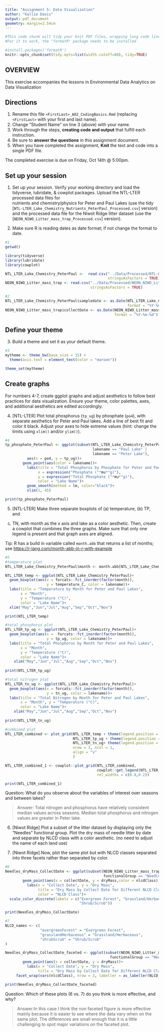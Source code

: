 ```yaml
---
title: "Assignment 5: Data Visualization"
author: "Kallie Davis"
output: pdf_document
geometry: margin=2.54cm
---
```


```r
#This code chunk will tidy your knit PDF files, wrapping long code lines
#For it to work, the "formatR" package needs to be installed

#install.packages('formatR')
knitr::opts_chunk$set(tidy.opts=list(width.cutoff=80), tidy=TRUE)
```

## OVERVIEW

This exercise accompanies the lessons in Environmental Data Analytics on Data Visualization 

## Directions
1. Rename this file `<FirstLast>_A02_CodingBasics.Rmd` (replacing `<FirstLast>` with your first and last name).
2. Change "Student Name" on line 3 (above) with your name.
3. Work through the steps, **creating code and output** that fulfill each instruction.
4. Be sure to **answer the questions** in this assignment document.
5. When you have completed the assignment, **Knit** the text and code into a single PDF file.

The completed exercise is due on Friday, Oct 14th @ 5:00pm.



## Set up your session 
1. Set up your session. Verify your working directory and load the tidyverse, 
lubridate, & cowplot packages. Upload the NTL-LTER processed data files for  
nutrients and chemistry/physics for Peter and Paul Lakes (use the tidy 
[`NTL-LTER_Lake_Chemistry_Nutrients_PeterPaul_Processed.csv`] version) and 
the processed data file for the Niwot Ridge litter dataset (use the
[`NEON_NIWO_Litter_mass_trap_Processed.csv`] version). 

2. Make sure R is reading dates as date format; if not change the format to date.

```r
#1 
getwd()

library(tidyverse)
library(lubridate)
library(cowplot)

NTL_LTER_Lake_Chemistry_PeterPaul <-  read.csv("../Data/Processed/NTL-LTER_Lake_Chemistry_Nutrients_PeterPaul_Processed.csv", 
                                               stringsAsFactors = TRUE)
NEON_NIWO_Litter_mass_trap <- read.csv("../Data/Processed/NEON_NIWO_Litter_mass_trap_Processed.csv", 
                                       stringsAsFactors = TRUE)

#2 
NTL_LTER_Lake_Chemistry_PeterPaul$sampledate <- as.Date(NTL_LTER_Lake_Chemistry_PeterPaul$sampledate, 
                                                        format = "%Y-%m-%d") 
NEON_NIWO_Litter_mass_trap$collectDate <- as.Date(NEON_NIWO_Litter_mass_trap$collectDate, 
                                                  format = "%Y-%m-%d")
```
## Define your theme
3. Build a theme and set it as your default theme.

```r
#3
mytheme <- theme_bw(base_size = 15) +
  theme(axis.text = element_text(color = "maroon"))

theme_set(mytheme)
```

## Create graphs
For numbers 4-7, create ggplot graphs and adjust aesthetics to follow best 
practices for data visualization. Ensure your theme, color palettes, axes, 
and additional aesthetics are edited accordingly.

4. [NTL-LTER] Plot total phosphorus (`tp_ug`) by phosphate (`po4`), with 
separate aesthetics for Peter and Paul lakes. Add a line of best fit and 
color it black. Adjust your axes to hide extreme values (hint: change the 
limits using `xlim()` and/or `ylim()`).

```r
#4
tp_phosphate_PeterPaul <- ggplot(subset(NTL_LTER_Lake_Chemistry_PeterPaul, 
                                        lakename == "Paul Lake" | 
                                        lakename == "Peter Lake"),
          aes(x = po4, y = tp_ug))+
        geom_point(aes(color = lakename))+
          labs(title = "Total Phosphorus by Phosphate for Peter and Paul Lakes", 
               x = expression("Phosphate ("*mu*"g)"), 
               y = expression("Total Phosphate ("*mu*"g)"), 
               color = "Lake Name")+
          geom_smooth(method = lm, color="black")+
          xlim(1, 45)

print(tp_phosphate_PeterPaul)

```


5. [NTL-LTER] Make three separate boxplots of (a) temperature, (b) TP, and 
(c) TN, with month as the x axis and lake as a color aesthetic. Then, create 
a cowplot that combines the three graphs. Make sure that only one legend is 
present and that graph axes are aligned. 

Tip: R has a build in variable called `month.abb` that returns a list of months;
see <https://r-lang.com/month-abb-in-r-with-example>

```r
#5
#temperature plot
NTL_LTER_Lake_Chemistry_PeterPaul$month <- month.abb[NTL_LTER_Lake_Chemistry_PeterPaul$month]

NTL_LTER_temp <- ggplot(NTL_LTER_Lake_Chemistry_PeterPaul)+
  geom_boxplot(aes(x = forcats::fct_inorder(factor(month)), 
                   y = temperature_C, color = lakename))+
  labs(title = "Temperature by Month for Peter and Paul Lakes", 
       x = "Month", 
       y = "Temperature (°C)", 
       color = "Lake Name")+
  xlim("May","Jun","Jul","Aug","Sep","Oct","Nov")

print(NTL_LTER_temp)

#total phosphorus plot
NTL_LTER_tp_ug <- ggplot(NTL_LTER_Lake_Chemistry_PeterPaul)+
  geom_boxplot(aes(x =  forcats::fct_inorder(factor(month)), 
                   y = tp_ug, color = lakename))+
  labs(title = "Total Phosphorus by Month for Peter and Paul Lakes", 
       x = "Month", 
       y = "Temperature (°C)", 
       color = "Lake Name")+
    xlim("May","Jun","Jul","Aug","Sep","Oct","Nov")
  
print(NTL_LTER_tp_ug)

#total nitrogen plot
NTL_LTER_tn_ug <- ggplot(NTL_LTER_Lake_Chemistry_PeterPaul)+
  geom_boxplot(aes(x = forcats::fct_inorder(factor(month)), 
                   y = tn_ug, color = lakename))+
  labs(title = "Total Nitrogen by Month for Peter and Paul Lakes", 
       x = "Month", y = "Temperature (°C)", 
       color = "Lake Name")+
    xlim("May","Jun","Jul","Aug","Sep","Oct","Nov")
  
print(NTL_LTER_tn_ug)

```

```r

#combined plot
NTL_LTER_combined <- plot_grid(NTL_LTER_temp + theme(legend.position = "none"),
                               NTL_LTER_tp_ug + theme(legend.position = "none"),
                               NTL_LTER_tn_ug+ theme(legend.position = "none"), 
                               nrow = 3, ncol = 1, 
                               align = "v"
                               )

NTL_LTER_combined_1 <- cowplot::plot_grid(NTL_LTER_combined, 
                                          cowplot::get_legend(NTL_LTER_temp), 
                                          rel_widths = c(0.8,0.2))

print(NTL_LTER_combined_1)
```

Question: What do you observe about the variables of interest over seasons 
and between lakes? 

> Answer: Total nitrogen and phosphorus have relatively consistent median values across seasons. Median total phosphorus and nitrogen values are greater in Peter lake.  

6. [Niwot Ridge] Plot a subset of the litter dataset by displaying only the 
"Needles" functional group. Plot the dry mass of needle litter by date and 
separate by NLCD class with a color aesthetic. (no need to adjust the name 
of each land use)

7. [Niwot Ridge] Now, plot the same plot but with NLCD classes separated into 
three facets rather than separated by color. 

```r
#6
Needles_dryMass_CollectDate <- ggplot(subset(NEON_NIWO_Litter_mass_trap, 
                                             functionalGroup == "Needles"))+
        geom_point(aes(x = collectDate, y = dryMass,color = nlcdClass))+
          labs(x = "Collect Date", y = "Dry Mass", 
               title = "Dry Mass by Collect Date for Different NLCD Classes", 
               color = "NLCD Class")+
  scale_color_discrete(labels = c("Evergreen Forest", "Grassland/Herbaceous", 
                                  "Shrub/Scrub"))

print(Needles_dryMass_CollectDate)

#7
NLCD_names <- c(
                "evergreenForest" = "Evergreen Forest",
                "grasslandHerbaceous" = "Grassland/Herbaceous",
                "shrubScrub" = "Shrub/Scrub"
)

Needles_dryMass_CollectDate_faceted <- ggplot(subset(NEON_NIWO_Litter_mass_trap, 
                                                functionalGroup == "Needles"))+
        geom_point(aes(x = collectDate, y = dryMass))+
          labs(x = "Collect Date", y = "Dry Mass", 
               title = "Dry Mass by Collect Date for Different NLCD Classes")+
     facet_wrap(vars(nlcdClass), nrow = 3, labeller = as_labeller(NLCD_names))

print(Needles_dryMass_CollectDate_faceted)

```
Question: Which of these plots (6 vs. 7) do you think is more effective, and why? 

> Answer:In this case I think the non faceted figure is more effective mainly because it is easier to see where the data vary when on the same plot. The differences are small enough that it is a little challenging to spot major variations on the faceted plot. 